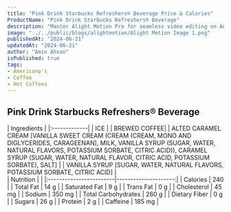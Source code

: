 ```yaml
---
title: "Pink Drink Starbucks Refreshers® Beverage Price & Calories"
ProductName: "Pink Drink Starbucks Refreshers® Beverage" 
description: "Master Alight Motion Pro for seamless video editing on Android, iOS, and Tablets with our ultimate guide, unlocking advanced features and elevating your skills in 2024!"
image: "../../public/blogs/alightmotion/Alight Motion Image 1.png"
publishedAt: "2024-06-21"
updatedAt: "2024-06-21"
author: "Amin Ahsan"
isPublished: true
tags:
- Americano's
- Coffee
- Hot Coffees   
---
```


 
## Pink Drink Starbucks Refreshers® Beverage 
  
<div className="tables-container">
  <div className="table-wrapper">
    | Ingredients  |  
    |:-------------|
    | ICE          |
    | BREWED COFFEE|
    | ALTED CARAMEL CREAM [VANILLA SWEET CREAM (CREAM (CREAM, MONO AND DIGLYCERIDES, CARAGEENAN), MILK, VANILLA SYRUP (SUGAR, WATER, NATURAL FLAVORS, POTASSIUM SORBATE, CITRIC ACID)), CARAMEL SYRUP (SUGAR, WATER, NATURAL FLAVOR, CITRIC ACID, POTASSIUM SORBATE), SALT]     |
    | VANILLA SYRUP [SUGAR, WATER, NATURAL FLAVORS, POTASSIUM SORBATE, CITRIC ACID]               |
  </div>
  <div className="table-wrapper">
    | Nutrition               |                      |  
    |:------------------------|---------------------:|
    | Calories                | 240                  |
    | Total Fat               | 14 g                 |
    | Saturated Fat           | 9 g                  |
    | Trans Fat               | 0 g                  |
    | Cholesterol             | 45 mg                |
    | Sodium                  | 350 mg               |
    | Total Carbohydrates     | 260 g                |
    | Dietary Fiber           | 0 g                  |
    | Sugars                  | 26 g                 |
    | Protein                 | 2 g                  |
    | Caffeine                | 185 mg               |
  </div>
</div>
<style jsx>{`
  .tables-container {
    display: flex;
    flex-direction: row;
    gap: 30px;
  }
  .table-wrapper {
    width: 500px; /* Adjust as needed */
  }
  @media (max-width: 768px) {
    .tables-container {
      flex-direction: column;
      gap: 0px; /* Adjust as needed */
    }
    .table-wrapper {
      width: 100%; /* Adjust as needed */
    }
  }
`}</style>
